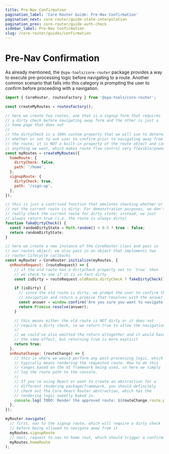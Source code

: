 ```yaml
---
title: Pre-Nav Confirmation
pagination_label: 'Core Router Guide: Pre-Nav Confirmation'
pagination_next: core-router/guide-state-interpolation
pagination_prev: core-router/guide-auth-check
sidebar_label: Pre-Nav Confirmation
slug: /core-router/guides/confirmation
---
```



<PackageCaption packageName='@spa-tools/core-router' />

# Pre-Nav Confirmation

As already mentioned, the `@spa-tools/core-router` package provides a way to execute pre-processing logic before navigating to a route. Another common scenario that falls into this category is prompting the user to confirm before proceeding with a navigation.

```js
import { CoreRouter, routesFactory } from '@spa-tools/core-router';

const createMyRoutes = routesFactory();

// here we create two routes, one that is a signup form that requires
// a dirty check before navigating away form and the other is just a
// home page that does not
//
// the dirtyCheck is a 100% custom property that we will use to determine
// whether or not to ask user to confirm prior to navigating away from
// the route; it is NOT a built-in property of the route object and can be
// anything we want, which makes route flow control very flexible/powerful
const myRoutes = createMyRoutes({
  homeRoute: {
    dirtyCheck: false,
    path: '/home',
  },
  signupRoute: {
    dirtyCheck: true,
    path: '/sign-up',
  },
});

// this is just a contrived function that emulates checking whether or
// not the current route is dirty. For demonstration purposes, we don't
// really check the current route for dirty state; instead, we just
// always return true (i.e. the route is always dirty)
function fakeDirtyCheck() {
  const randomDirtyState = Math.random() < 0.5 ? true : false;
  return randomDirtyState;
}

// here we create a new instance of the CoreRouter class and pass in
// our routes object; we also pass in an object that implements two
// router lifecycle callbacks
const myRouter = CoreRouter.initialize(myRoutes, {
  onRouteRequest: (routeRequest) => {
    // if the old route has a dirtyCheck property set to `true` then
    // we check to see if it is in fact dirty
    const isDirty = routeRequest.oldRoute.dirtyCheck ? fakeDirtyCheck() : false;

    if (isDirty) {
      // since the old route is dirty, we prompt the user to confirm the
      // navigation and return a promise that resolves with the answer
      const answer = window.confirm('Are you sure you want to navigate away?');
      return Promise.resolve(answer);
    }

    // this means either the old route is NOT dirty or it does not
    // require a dirty check, so we return true to allow the navigation
    //
    // we could've also omitted the return altogether and it would have
    // the same effect, but returning true is more explicit
    return true;
  },
  onRouteChange: (routeChange) => {
    // this is where we would perform any post-processing logic, which
    // typically means rendering the requested route. How to do this
    // ranges based on the UI framework being used, so here we simply
    // log the route path to the console.
    //
    // If you're using React or want to create an abstraction for a
    // different rendering package/framework, you should definitely
    // check out the Core React Router abstraction, which has the
    // rendering logic sweetly baked in.
    console.log(`TODO: Render the approved route: ${routeChange.route.path}`);
  },
});

myRouter.navigate(
  // first, nav to the signup route, which will require a dirty check
  // before being allowed to navigate away from it
  myRoutes.signupRoute
  // next, request to nav to home rout, which should trigger a confirmation
  myRoutes.homeRoute
);
```
